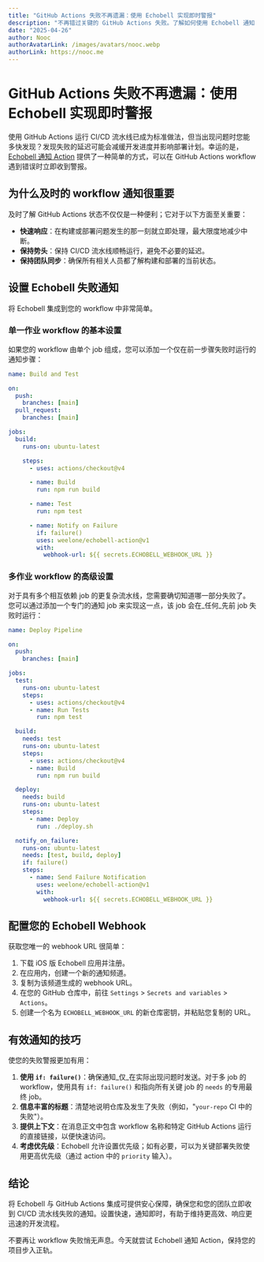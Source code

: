 ```yaml
---
title: "GitHub Actions 失败不再遗漏：使用 Echobell 实现即时警报"
description: "不再错过关键的 GitHub Actions 失败。了解如何使用 Echobell 通知 Action 为您的 CI/CD 流水线设置即时实时通知。"
date: "2025-04-26"
author: Nooc
authorAvatarLink: /images/avatars/nooc.webp
authorLink: https://nooc.me
---
```


# GitHub Actions 失败不再遗漏：使用 Echobell 实现即时警报

使用 GitHub Actions 运行 CI/CD 流水线已成为标准做法，但当出现问题时您能多快发现？发现失败的延迟可能会减缓开发进度并影响部署计划。幸运的是，[Echobell 通知 Action](https://github.com/weelone/echobell-action) 提供了一种简单的方式，可以在 GitHub Actions workflow 遇到错误时立即收到警报。

## 为什么及时的 workflow 通知很重要

及时了解 GitHub Actions 状态不仅仅是一种便利；它对于以下方面至关重要：

- **快速响应**：在构建或部署问题发生的那一刻就立即处理，最大限度地减少中断。
- **保持势头**：保持 CI/CD 流水线顺畅运行，避免不必要的延迟。
- **保持团队同步**：确保所有相关人员都了解构建和部署的当前状态。

## 设置 Echobell 失败通知

将 Echobell 集成到您的 workflow 中非常简单。

### 单一作业 workflow 的基本设置

如果您的 workflow 由单个 job 组成，您可以添加一个仅在前一步骤失败时运行的通知步骤：

```yaml
name: Build and Test

on:
  push:
    branches: [main]
  pull_request:
    branches: [main]

jobs:
  build:
    runs-on: ubuntu-latest

    steps:
      - uses: actions/checkout@v4

      - name: Build
        run: npm run build

      - name: Test
        run: npm test

      - name: Notify on Failure
        if: failure()
        uses: weelone/echobell-action@v1
        with:
          webhook-url: ${{ secrets.ECHOBELL_WEBHOOK_URL }}
```

### 多作业 workflow 的高级设置

对于具有多个相互依赖 job 的更复杂流水线，您需要确切知道哪一部分失败了。您可以通过添加一个专门的通知 job 来实现这一点，该 job 会在_任何_先前 job 失败时运行：

```yaml
name: Deploy Pipeline

on:
  push:
    branches: [main]

jobs:
  test:
    runs-on: ubuntu-latest
    steps:
      - uses: actions/checkout@v4
      - name: Run Tests
        run: npm test

  build:
    needs: test
    runs-on: ubuntu-latest
    steps:
      - uses: actions/checkout@v4
      - name: Build
        run: npm run build

  deploy:
    needs: build
    runs-on: ubuntu-latest
    steps:
      - name: Deploy
        run: ./deploy.sh

  notify_on_failure:
    runs-on: ubuntu-latest
    needs: [test, build, deploy]
    if: failure()
    steps:
      - name: Send Failure Notification
        uses: weelone/echobell-action@v1
        with:
          webhook-url: ${{ secrets.ECHOBELL_WEBHOOK_URL }}
```

## 配置您的 Echobell Webhook

获取您唯一的 webhook URL 很简单：

1.  下载 iOS 版 Echobell 应用并注册。
2.  在应用内，创建一个新的通知频道。
3.  复制为该频道生成的 webhook URL。
4.  在您的 GitHub 仓库中，前往 `Settings` > `Secrets and variables` > `Actions`。
5.  创建一个名为 `ECHOBELL_WEBHOOK_URL` 的新仓库密钥，并粘贴您复制的 URL。

## 有效通知的技巧

使您的失败警报更加有用：

1.  **使用 `if: failure()`**：确保通知_仅_在实际出现问题时发送。对于多 job 的 workflow，使用具有 `if: failure()` 和指向所有关键 job 的 `needs` 的专用最终 job。
2.  **信息丰富的标题**：清楚地说明仓库及发生了失败（例如，"`your-repo` CI 中的失败"）。
3.  **提供上下文**：在消息正文中包含 workflow 名称和特定 GitHub Actions 运行的直接链接，以便快速访问。
4.  **考虑优先级**：Echobell 允许设置优先级；如有必要，可以为关键部署失败使用更高优先级（通过 action 中的 `priority` 输入）。

## 结论

将 Echobell 与 GitHub Actions 集成可提供安心保障，确保您和您的团队立即收到 CI/CD 流水线失败的通知。设置快速，通知即时，有助于维持更高效、响应更迅速的开发流程。

不要再让 workflow 失败悄无声息。今天就尝试 Echobell 通知 Action，保持您的项目步入正轨。